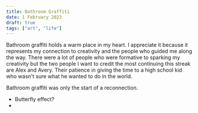 ```yaml
---
title: Bathroom Graffiti
date: 1 February 2023
draft: true
tags: ["art", "life"]
---
```


Bathroom graffiti holds a warm place in my heart.
I appreciate it because it represents my connection to creativity
and the people who guided me along the way.
There were a lot of people who were formative to sparking my creativity
but the two people I want to credit the most continuing this streak are 
Alex and Avery.
Their patience in giving the time to a high school kid who wasn't sure what
he wanted to do in the world.

Bathroom graffiti was only the start of a reconnection.

- Butterfly effect?
- 
